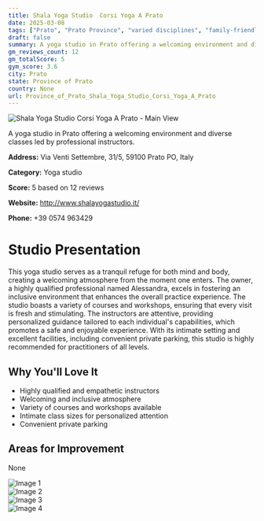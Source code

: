 ```yaml
---
title: Shala Yoga Studio  Corsi Yoga A Prato
date: 2025-03-08
tags: ["Prato", "Prato Province", "varied disciplines", "family-friendly", "welcoming", "intimate", "Prato"]  
draft: false
summary: A yoga studio in Prato offering a welcoming environment and diverse classes led by professional instructors.
gm_reviews_count: 12
gm_totalScore: 5
gym_score: 3.6
city: Prato
state: Province of Prato
country: None
url: Province_of_Prato_Shala_Yoga_Studio_Corsi_Yoga_A_Prato
---
```


<div className="aspect-[16/9] relative my-8">
  <img 
    src="https://lh5.googleusercontent.com/p/AF1QipPDX5zZBCx89t2GGk47u3B_U5ba2nf5Sji0i_47=w1920-h1080-k-no"
    alt="Shala Yoga Studio  Corsi Yoga A Prato - Main View"
    className="object-cover absolute inset-0 w-full h-full rounded-lg"
  />
</div>

A yoga studio in Prato offering a welcoming environment and diverse classes led by professional instructors.

**Address:** Via Venti Settembre, 31/5, 59100 Prato PO, Italy

**Category:** Yoga studio

**Score:** 5 based on 12 reviews

**Website:** http://www.shalayogastudio.it/

**Phone:** +39 0574 963429

# Studio Presentation

This yoga studio serves as a tranquil refuge for both mind and body, creating a welcoming atmosphere from the moment one enters. The owner, a highly qualified professional named Alessandra, excels in fostering an inclusive environment that enhances the overall practice experience. The studio boasts a variety of courses and workshops, ensuring that every visit is fresh and stimulating. The instructors are attentive, providing personalized guidance tailored to each individual's capabilities, which promotes a safe and enjoyable experience. With its intimate setting and excellent facilities, including convenient private parking, this studio is highly recommended for practitioners of all levels.

## Why You'll Love It

- Highly qualified and empathetic instructors
- Welcoming and inclusive atmosphere
- Variety of courses and workshops available
- Intimate class sizes for personalized attention
- Convenient private parking

## Areas for Improvement

None

<div className="grid grid-cols-1 xl:grid-cols-2 gap-4 my-8">
<div className="aspect-[4/3] relative"><img src="https://lh5.googleusercontent.com/p/AF1QipOzov51FAgiUq7gNuvf_P4bIu09lPfuxGqxdeDh=w1920-h1080-k-no" alt="Image 1" className="object-cover absolute inset-0 w-full h-full rounded-lg" /></div>
<div className="aspect-[4/3] relative"><img src="https://lh5.googleusercontent.com/p/AF1QipNoPuObOfKybLtQBtW1CowR9ttHQjukMH0wPBgO=w1920-h1080-k-no" alt="Image 2" className="object-cover absolute inset-0 w-full h-full rounded-lg" /></div>
<div className="aspect-[4/3] relative"><img src="https://lh5.googleusercontent.com/p/AF1QipPfAkYylJEIN1WUsVcq3fFLpy59qBhgWUxwxYoH=w1920-h1080-k-no" alt="Image 3" className="object-cover absolute inset-0 w-full h-full rounded-lg" /></div>
<div className="aspect-[4/3] relative"><img src="https://lh5.googleusercontent.com/p/AF1QipOoXyxDo1zRGTqIDTV5Y_c-CQGGAcPJvhiIho1Q=w1920-h1080-k-no" alt="Image 4" className="object-cover absolute inset-0 w-full h-full rounded-lg" /></div>
</div>